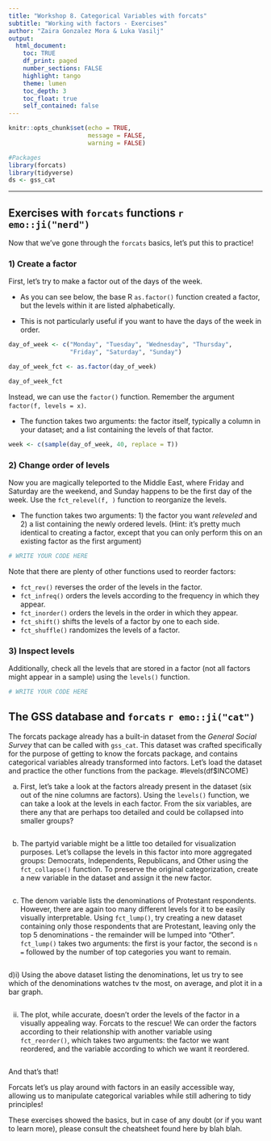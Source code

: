 ```yaml
---
title: "Workshop 8. Categorical Variables with forcats"
subtitle: "Working with factors - Exercises"
author: "Zaira Gonzalez Mora & Luka Vasilj"
output: 
  html_document:
    toc: TRUE
    df_print: paged
    number_sections: FALSE
    highlight: tango
    theme: lumen
    toc_depth: 3
    toc_float: true
    self_contained: false
---
```


```r
knitr::opts_chunk$set(echo = TRUE,
                      message = FALSE, 
                      warning = FALSE)

#Packages
library(forcats)
library(tidyverse)
ds <- gss_cat

```
---

## Exercises with `forcats` functions `r emo::ji("nerd")`

Now that we've gone through the `forcats` basics, let's put this to practice!

### 1) Create a factor

First, let's try to make a factor out of the days of the week. 

* As you can see below, the base R `as.factor()` function created a factor, but the levels within it are listed alphabetically. 

* This is not particularly useful if you want to have the days of the week in order.

```r
day_of_week <- c("Monday", "Tuesday", "Wednesday", "Thursday", 
                 "Friday", "Saturday", "Sunday")

day_of_week_fct <- as.factor(day_of_week)

day_of_week_fct
```
Instead, we can use the `factor()` function. Remember the argument `factor(f, levels = x)`. 

* The function takes two arguments: the factor itself, typically a column in your dataset; and a list containing the levels of that factor.

```r
week <- c(sample(day_of_week, 40, replace = T))

```
### 2) Change order of levels

Now you are magically teleported to the Middle East, where Friday and Saturday are the weekend, and Sunday happens to be the first day of the week. Use the `fct_relevel(f, )` function to reorganize the levels. 

* The function takes two arguments: 1) the factor you want *releveled* and 2) a list containing the newly ordered levels. (Hint: it's pretty much identical to creating a factor, except that you can only perform this on an existing factor as the first argument)

```r
# WRITE YOUR CODE HERE
```

Note that there are plenty of other functions used to reorder factors:

- `fct_rev()` reverses the order of the levels in the factor.
- `fct_infreq()` orders the levels according to the frequency in which they appear.
- `fct_inorder()` orders the levels in the order in which they appear.
- `fct_shift()` shifts the levels of a factor by one to each side.
- `fct_shuffle()` randomizes the levels of a factor.

### 3) Inspect levels

Additionally, check all the levels that are stored in a factor (not all factors might appear in a sample) using the `levels()` function.

```r
# WRITE YOUR CODE HERE
```

## The GSS database and **`forcats`** `r emo::ji("cat")`

The forcats package already has a built-in dataset from the *General Social Survey* that can be called with `gss_cat`. This dataset was crafted specifically for the purpose of getting to know the forcats package, and contains categorical variables already transformed into factors. Let's load the dataset and practice the other functions from the package. #levels(df$INCOME)

a) First, let's take a look at the factors already present in the dataset (six out of the nine columns are factors). Using the `levels()` function, we can take a look at the levels in each factor. From the six variables, are there any that are perhaps too detailed and could be collapsed into smaller groups?

```r

```

b) The partyid variable might be a little too detailed for visualization purposes. Let's collapse the levels in this factor into more aggregated groups: Democrats, Independents, Republicans, and Other using the `fct_collapse()` function. To preserve the original categorization, create a new variable in the dataset and assign it the new factor.

```r

```

c) The denom variable lists the denominations of Protestant respondents. However, there are again too many different levels for it to be easily visually interpretable. Using `fct_lump()`, try creating a new dataset containing only those respondents that are Protestant, leaving only the top 5 denominations - the remainder will be lumped into "Other". `fct_lump()` takes two arguments: the first is your factor, the second is `n = ` followed by the number of top categories you want to remain.

```r

```


d)i) Using the above dataset listing the denominations, let us try to see which of the denominations watches tv the most, on average, and plot it in a bar graph. 

```r

```

ii) The plot, while accurate, doesn't order the levels of the factor in a visually appealing way. Forcats to the rescue! We can order the factors according to their relationship with another variable using `fct_reorder()`, which takes two arguments: the factor we want reordered, and the variable according to which we want it reordered.

```r

```

And that's that!

Forcats let's us play around with factors in an easily accessible way, allowing us to manipulate categorical variables while still adhering to tidy principles! 

These exercises showed the basics, but in case of any doubt (or if you want to learn more), please consult the cheatsheet found here by blah blah.
